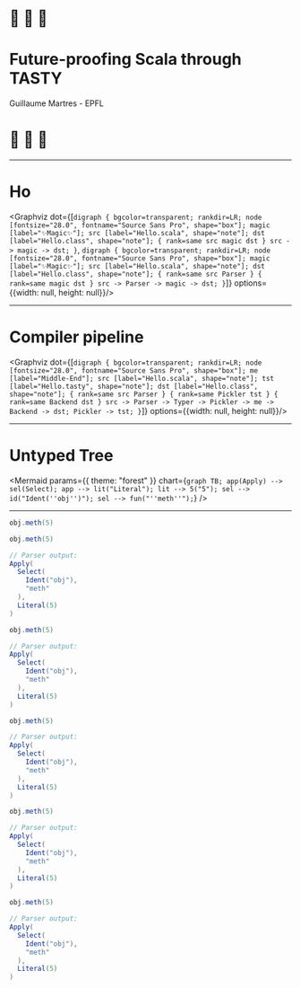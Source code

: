 



# :evergreen_tree: :evergreen_tree: :evergreen_tree:

# Future-proofing Scala through TASTY

Guillaume Martres - EPFL

# :evergreen_tree: :evergreen_tree: :evergreen_tree:

---

# Ho

<Graphviz dot={[`
digraph {
bgcolor=transparent;
rankdir=LR;
node [fontsize="28.0", fontname="Source Sans Pro", shape="box"];
magic [label="✨Magic✨"];
src [label="Hello.scala", shape="note"];
dst [label="Hello.class", shape="note"];
{ rank=same src magic dst }
src -> magic -> dst;
}
`,
`
digraph {
bgcolor=transparent;
rankdir=LR;
node [fontsize="28.0", fontname="Source Sans Pro", shape="box"];
magic [label="✨Magic✨"];
src [label="Hello.scala", shape="note"];
dst [label="Hello.class", shape="note"];
{ rank=same src Parser }
{ rank=same magic dst }
src -> Parser -> magic -> dst;
}
`]} options={{width: null, height: null}}/>

---

# Compiler pipeline

<Graphviz dot={[`
digraph {
bgcolor=transparent;
rankdir=LR;
node [fontsize="28.0", fontname="Source Sans Pro", shape="box"];
me [label="Middle-End"];
src [label="Hello.scala", shape="note"];
tst [label="Hello.tasty", shape="note"];
dst [label="Hello.class", shape="note"];
{ rank=same src Parser }
{ rank=same Pickler tst }
{ rank=same Backend dst }
src -> Parser -> Typer -> Pickler -> me -> Backend -> dst;
Pickler -> tst;
}
`]} options={{width: null, height: null}}/>

---

# Untyped Tree

<Mermaid params={{ theme: "forest" }} chart={`
graph TB;
app(Apply) --> sel(Select);
app --> lit("Literal");
lit --> 5("5");
sel --> id("Ident(''obj'')");
sel --> fun("''meth''");
`} />

---

<CodeSurferLayout>

```scala
obj.meth(5)
```

```scala 1[1:3],3,6[1:16]
obj.meth(5)

// Parser output:
Apply(
  Select(
    Ident("obj"),
    "meth"
  ),
  Literal(5)
)
```

```scala 1[4],5,8[1:3]
obj.meth(5)

// Parser output:
Apply(
  Select(
    Ident("obj"),
    "meth"
  ),
  Literal(5)
)
```

```scala 1[5:8],7
obj.meth(5)

// Parser output:
Apply(
  Select(
    Ident("obj"),
    "meth"
  ),
  Literal(5)
)
```

```scala 1[9,11],4,10
obj.meth(5)

// Parser output:
Apply(
  Select(
    Ident("obj"),
    "meth"
  ),
  Literal(5)
)
```

```scala 1[10],9
obj.meth(5)

// Parser output:
Apply(
  Select(
    Ident("obj"),
    "meth"
  ),
  Literal(5)
)
```
</CodeSurferLayout>
